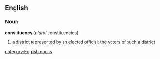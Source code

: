==English==
===Noun===
{{wikipedia}}
'''constituency'''  (''plural'' constituencies)
#a [[district]] [[represented]] by an [[elected]] [[official]]; the [[voter]]s of such a district
[[category:English nouns]]